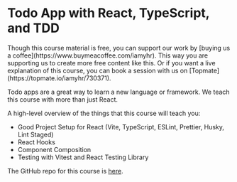 
# Todo App with React, TypeScript, and TDD

<Callout type="info" emoji="🤑">
  Though this course material is free, you can support our work by [buying us a coffee](https://www.buymeacoffee.com/iamyhr). This way you are supporting us to create more free content like this.
  Or if you want a live explanation of this course, you can book a session with us on [Topmate](https://topmate.io/iamyhr/730371).
</Callout>

Todo apps are a great way to learn a new language or framework. We teach this course with more than just React.

A high-level overview of the things that this course will teach you:
- Good Project Setup for React (Vite, TypeScript, ESLint, Prettier, Husky, Lint Staged)
- React Hooks
- Component Composition
- Testing with Vitest and React Testing Library

The GitHub repo for this course is [here](https://github.com/Frontend-Hire/todo-app-react-tdd-typescript).